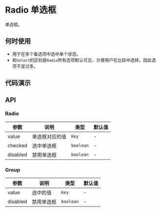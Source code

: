 
# Radio 单选框

单选框。

## 何时使用

- 用于在多个备选项中选中单个状态。
- 和`Select`的区别是`Radio`所有选项默认可见，方便用户在比较中选择，因此选项不宜过多。

## 代码演示

<Usage src='/components/radio/basic.tsx' title='基本' description='最简单的用法。' />
<Usage src='/components/radio/group.tsx' title='单选组合' description='一组互斥的 Radio 配合使用。' />
<Usage src='/components/radio/disabled.tsx' title='禁用' description='禁用的 Radio。' />

## API

### Radio

| 参数     | 说明           | 类型      | 默认值 |
| -------- | -------------- | --------- | ------ |
| value    | 单选框对应的值 | `Key`     | -      |
| checked  | 选中单选框     | `boolean` | -      |
| disabled | 禁用单选框     | `boolean` | -      |

### Group

| 参数     | 说明       | 类型      | 默认值 |
| -------- | ---------- | --------- | ------ |
| value    | 选中的值   | `Key`     | -      |
| disabled | 禁用单选框 | `boolean` | -      |
